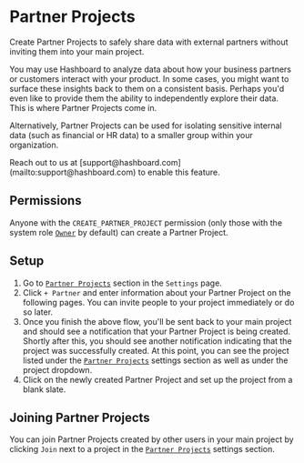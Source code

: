 
# Partner Projects

Create Partner Projects to safely share data with external partners without inviting them into your main project.

You may use Hashboard to analyze data about how your business partners or customers interact with your product. In some cases, you might want to surface these insights back to them on a consistent basis. Perhaps you'd even like to provide them the ability to independently explore their data. This is where Partner Projects come in.

Alternatively, Partner Projects can be used for isolating sensitive internal data (such as financial or HR data) to a smaller group within your organization.

<Callout type="info">
  Reach out to us at [support@hashboard.com](mailto:support@hashboard.com) to enable this
  feature.
</Callout>

## Permissions

Anyone with the `CREATE_PARTNER_PROJECT` permission (only those with the system role [`Owner`](/docs/project-management/users-and-permissions/#default-system-roles) by default) can create a Partner Project.

## Setup

1. Go to [`Partner Projects`](https://hashboard.com/app/p/settings#partner_projects) section in the `Settings` page.
2. Click `+ Partner` and enter information about your Partner Project on the following pages. You can invite people to your project immediately or do so later.
3. Once you finish the above flow, you'll be sent back to your main project and should see a notification that your Partner Project is being created. Shortly after this, you should see another notification indicating that the project was successfully created. At this point, you can see the project listed under the [`Partner Projects`](https://hashboard.com/app/p/settings#partner_projects) settings section as well as under the project dropdown.
4. Click on the newly created Partner Project and set up the project from a blank slate.

## Joining Partner Projects

You can join Partner Projects created by other users in your main project by clicking `Join` next to a project in the [`Partner Projects`](https://hashboard.com/app/p/settings#partner_projects) settings section.
